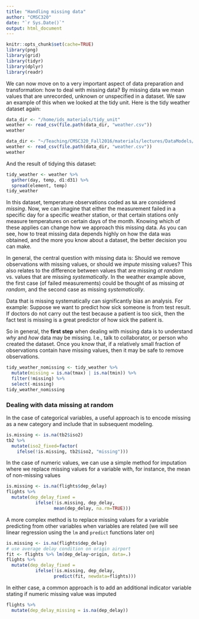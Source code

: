 ```yaml
---
title: "Handling missing data"
author: "CMSC320"
date: "`r Sys.Date()`"
output: html_document
---
```


```r
knitr::opts_chunk$set(cache=TRUE)
library(png)
library(grid)
library(tidyr)
library(dplyr)
library(readr)
```

We can now move on to a very important aspect of data preparation and transformation: how to deal with missing data? By missing data we mean values that are unrecorded, unknown or unspecified in a dataset. We saw an example of this when we looked at the tidy unit. Here is the tidy weather dataset again:

```r
data_dir <- "/home/ids_materials/tidy_unit"
weather <- read_csv(file.path(data_dir, "weather.csv"))
weather
```

```r
data_dir <- "~/Teaching/CMSC320_Fall2016/materials/lectures/DataModels/tidyr/vignettes"
weather <- read_csv(file.path(data_dir, "weather.csv"))
weather
```

And the result of tidying this dataset:

```r
tidy_weather <- weather %>%
  gather(day, temp, d1:d31) %>%
  spread(element, temp)
tidy_weather
```

In this dataset, temperature observations coded as `NA` are considered _missing_. Now, we can imagine that either the measurement failed in a specific day for a specific weather station, or that certain stations only measure temperatures on certain days of the month. Knowing which of these applies can change how we approach this missing data. As you can see, how to treat missing data depends highly on how the data was obtained, and the more you know about a dataset, the better decision you can make.

In general, the central question with missing data is: Should we remove observations with missing values, or should we *impute* missing values? This also relates to the difference between values that are missing _at random_ vs. values that are missing _systematically_. In the weather example above, the first case (of failed measurements) could be thought of as missing _at random_, and the second case as missing _systematically_.


Data that is missing systematically can significantly bias an analysis. For example: 
Suppose we want to predict how sick someone is from test result. If doctors do not carry out the test because a patient is too sick, then the fact test is missing is a great predictor of how sick the patient is.


So in general, the **first step** when dealing with missing data is to understand *why* and *how* data may be missing. I.e., talk to collaborator, or person who created the dataset. Once you know that, if a relatively small fraction of observations contain have missing values, then it may be safe to remove observations.

```r
tidy_weather_nomissing <- tidy_weather %>%
  mutate(missing = is.na(tmax) | is.na(tmin)) %>%
  filter(!missing) %>%
  select(-missing)
tidy_weather_nomissing
```

### Dealing with data missing at random

In the case of categorical variables, a useful approach is to encode missing as a new category and include that in subsequent modeling.

```r
is.missing <- is.na(tb2$iso2)
tb2 %>% 
  mutate(iso2_fixed=factor(
    ifelse(!is.missing, tb2$iso2, "missing")))
```

In the case of numeric values, we can use a simple method for imputation where we
replace missing values for a variable with, for instance, the mean of non-missing values

```r
is.missing <- is.na(flights$dep_delay)
flights %>%
  mutate(dep_delay_fixed = 
           ifelse(!is.missing, dep_delay, 
                  mean(dep_delay, na.rm=TRUE)))
```

A more complex method is to replace missing values for a variable predicting from
other variables when variables are related (we will see linear regression using the `lm` and `predict` functions later on)

```r
is.missing <- is.na(flights$dep_delay)
# use average delay condition on origin airport
fit <- flights %>% lm(dep_delay~origin, data=.)
flights %>%
  mutate(dep_delay_fixed = 
           ifelse(!is.missing, dep_delay, 
                  predict(fit, newdata=flights)))
```

In either case, a common approach is to add an additional indicator
variable stating if numeric missing value was imputed

```r
flights %>%
  mutate(dep_delay_missing = is.na(dep_delay))
```

